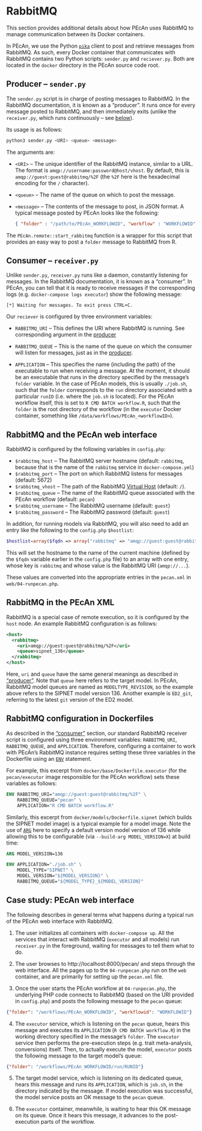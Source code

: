 # RabbitMQ {#rabbitmq}

This section provides additional details about how PEcAn uses RabbitMQ to manage communication between its Docker containers.

In PEcAn, we use the Python [`pika`](http://www.rabbitmq.com/tutorials/tutorial-one-python.html) client to post and retrieve messages from RabbitMQ.
As such, every Docker container that communicates with RabbitMQ contains two Python scripts: `sender.py` and `reciever.py`.
Both are located in the `docker` directory in the PEcAn source code root.

## Producer -- `sender.py` {#rabbitmq-basics-sender}

The `sender.py` script is in charge of posting messages to RabbitMQ.
In the RabbitMQ documentation, it is known as a "producer".
It runs once for every message posted to RabbitMQ, and then immediately exits (unlike the `receiver.py`, which runs continuously -- see [below](#rabbitmq-basics-receiver)).

Its usage is as follows:

```bash
python3 sender.py <URI> <queue> <message>
```

The arguments are:

- `<URI>` -- The unique identifier of the RabbitMQ instance, similar to a URL.
The format is `amqp://username:password@host/vhost`.
By default, this is `amqp://guest:guest@rabbitmq/%2F` (the `%2F` here is the hexadecimal encoding for the `/` character).

- `<queue>` -- The name of the queue on which to post the message.

- `<message>` -- The contents of the message to post, in JSON format.
A typical message posted by PEcAn looks like the following:
  
  ```json
  { "folder" : "/path/to/PEcAn_WORKFLOWID", "workflow" : "WORKFLOWID" }
  ```
  
The `PEcAn.remote::start_rabbitmq` function is a wrapper for this script that provides an easy way to post a `folder` message to RabbitMQ from R.

## Consumer -- `receiver.py` {#rabbitmq-basics-receiver}

Unlike `sender.py`, `receiver.py` runs like a daemon, constantly listening for messages.
In the RabbitMQ documentation, it is known as a "consumer".
In PEcAn, you can tell that it is ready to receive messages if the corresponding logs (e.g. `docker-compose logs executor`) show the following message:

```
[*] Waiting for messages. To exit press CTRL+C.
```

Our `reciever` is configured by three environment variables:

- `RABBITMQ_URI` -- This defines the URI where RabbitMQ is running.
See corresponding argument in the [producer](#rabbitmq-basics-sender)

- `RABBITMQ_QUEUE` -- This is the name of the queue on which the consumer will listen for messages, just as in the [producer](#rabbitmq-basics-sender).

- `APPLICATION` -- This specifies the name (including the path) of the executable to run when receiving a message.
At the moment, it should be an executable that runs in the directory specified by the message's `folder` variable.
In the case of PEcAn models, this is usually `./job.sh`, such that the `folder` corresponds to the `run` directory associated with a particular `runID` (i.e. where the `job.sh` is located).
For the PEcAn workflow itself, this is set to `R CMD BATCH workflow.R`, such that the `folder` is the root directory of the workflow (in the `executor` Docker container, something like `/data/workflows/PEcAn_<workflowID>`).

## RabbitMQ and the PEcAn web interface {#rabbitmq-web}

RabbitMQ is configured by the following variables in `config.php`:

- `$rabbitmq_host` -- The RabbitMQ server hostname (default: `rabbitmq`, because that is the name of the `rabbitmq` service in `docker-compose.yml`)
- `$rabbitmq_port` -- The port on which RabbitMQ listens for messages (default: 5672)
- `$rabbitmq_vhost` -- The path of the RabbitMQ [Virtual Host](https://www.rabbitmq.com/vhosts.html) (default: `/`).
- `$rabbitmq_queue` -- The name of the RabbitMQ queue associated with the PEcAn workflow (default: `pecan`)
- `$rabbitmq_username` -- The RabbitMQ username (default: `guest`)
- `$rabbitmq_password` -- The RabbitMQ password (default: `guest`)

In addition, for running models via RabbitMQ, you will also need to add an entry like the following to the `config.php` `$hostlist`:

```php
$hostlist=array($fqdn => array("rabbitmq" => "amqp://guest:guest@rabbitmq/%2F"), ...)
```

This will set the hostname to the name of the current machine (defined by the `$fqdn` variable earlier in the `config.php` file) to an array with one entry, whose key is `rabbitmq` and whose value is the RabbitMQ URI (`amqp://...`).

These values are converted into the appropriate entries in the `pecan.xml` in `web/04-runpecan.php`.

## RabbitMQ in the PEcAn XML {#rabbitmq-xml}

RabbitMQ is a special case of remote execution, so it is configured by the `host` node.
An example RabbitMQ configuration is as follows:

```xml
<host>
  <rabbitmq>
    <uri>amqp://guest:guest@rabbitmq/%2F</uri>
	<queue>sipnet_136</queue>
  </rabbitmq>
</host>
```

Here, `uri` and `queue` have the same general meanings as described in ["producer"](#rabbitmq-basics-sender).
Note that `queue` here refers to the target model.
In PEcAn, RabbitMQ model queues are named as `MODELTYPE_REVISION`,
so the example above refers to the SIPNET model version 136.
Another example is `ED2_git`, referring to the latest `git` version of the ED2 model.

## RabbitMQ configuration in Dockerfiles {#rabbitmq-dockerfile}

As described in the ["consumer"](#rabbitmq-basics-receiver) section, our standard RabbitMQ receiver script is configured using three environment variables: `RABBITMQ_URI`, `RABBITMQ_QUEUE`, and `APPLICATION`.
Therefore, configuring a container to work with PEcAn's RabbitMQ instance requires setting these three variables in the Dockerfile using an [`ENV`](https://docs.docker.com/engine/reference/builder/#env) statement.

For example, this excerpt from `docker/base/Dockerfile.executor` (for the `pecan/executor` image responsible for the PEcAn workflow) sets these variables as follows:

```dockerfile
ENV RABBITMQ_URI="amqp://guest:guest@rabbitmq/%2F" \
    RABBITMQ_QUEUE="pecan" \
    APPLICATION="R CMD BATCH workflow.R"
```

Similarly, this excerpt from `docker/models/Dockerfile.sipnet` (which builds the SIPNET model image) is a typical example for a model image.
Note the use of [`ARG`](https://docs.docker.com/engine/reference/builder/#arg) here to specify a default version model version of 136 while allowing this to be configurable (via `--build-arg MODEL_VERSION=X`) at build time:

```dockerfile
ARG MODEL_VERSION=136

ENV APPLICATION="./job.sh" \
    MODEL_TYPE="SIPNET" \
    MODEL_VERSION="${MODEL_VERSION}" \
    RABBITMQ_QUEUE="${MODEL_TYPE}_${MODEL_VERSION}"
```

## Case study: PEcAn web interface {#rabbitmq-case-study}

The following describes in general terms what happens during a typical run of the PEcAn web interface with RabbitMQ.

1. The user initializes all containers with `docker-compose up`.
All the services that interact with RabbitMQ (`executor` and all models) run `receiver.py` in the foreground, waiting for messages to tell them what to do.

2. The user browses to http://localhost:8000/pecan/ and steps through the web interface.
All the pages up to the `04-runpecan.php` run on the `web` container, and are primarily for setting up the `pecan.xml` file.

3. Once the user starts the PEcAn workflow at `04-runpecan.php`, the underlying PHP code connects to RabbitMQ (based on the URI provided in `config.php`) and posts the following message to the `pecan` queue:

  ```json
  {"folder": "/workflows/PEcAn_WORKFLOWID", "workflowid": "WORKFLOWID"}
  ```
  
4. The `executor` service, which is listening on the `pecan` queue, hears this message and executes its `APPLICATION` (`R CMD BATCH workflow.R`) in the working directory specified in the message's `folder`.
   The `executor` service then performs the pre-execution steps (e.g. trait meta-analysis, conversions) itself.
   Then, to actually execute the model, `executor` posts the following message to the target model's queue:

  ```json
  {"folder": "/workflows/PEcAn_WORKFLOWID/run/RUNID"}
  ```

5. The target model service, which is listening on its dedicated queue, hears this message and runs its `APPLICATION`, which is `job.sh`, in the directory indicated by the message.
   If model execution was successful, the model service posts an OK message to the `pecan` queue.
   
6. The `executor` container, meanwhile, is waiting to hear this OK message on its queue.
   Once it hears this message, it advances to the post-execution parts of the workflow.
